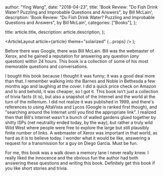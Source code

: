 
  author: "Ying Wang",
  date: "2018-04-23",
  title:
    'Book Review: "Do Fish Drink Water? Puzzling and Improbable Questions and Answers", by Bill McLain',
  description:
    'Book Review: "Do Fish Drink Water? Puzzling and Improbable Questions and Answers", by Bill McLain',
  categories: ["Books"],
};

  title: article.title,
  description: article.description,
};

  <ArticleLayout article={article} theme="solarized" {...props} />
);

Before there was Google, there was Bill McLain. Bill was the webmaster of Xerox, and he gained a reputation for answering any question (_any_ question) within 24 hours. This book is a collection of some of his most memorable questions and conversations.

I bought this book because I thought it was funny; it was a good deal more than that. I remember walking into the Barnes and Noble in Bethesda a few months ago and laughing at the cover. I did a quick price check on Amazon and lo and behold, it was cheaper, so I got it. This book isn't just a collection of trivia facts (it is), but also a snapshot of the Internet and the world at the turn of the millenium. I did not realize it was published in 1999, and there's references to using AltaVista and Lycos (Google is ranked first though), and "searching around the Internet until you find the appropriate link". I realized then that Bill's Internet wasn't a bunch of walled gardens glued together by shitty ISPs (net neutrality ended today, by the way), but rather a truly wild Wild West where people were free to explore the large but still plausibly finite number of links. A webmaster of Xerox was important in that world, as hard as it is to believe today. I wonder what it would be like, answering a request for a transmission for a guy on Diego Garcia. Must be fun.

For me, this book was a walk down a memory lane I never really knew. I really liked the innocence and the obvious fun the author had both answering these questions and writing this book. Definitely get this book if you like short stories and trivia.
